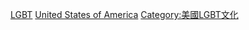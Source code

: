 [[Category:美國電影作品|LGBT]]
[[Category:各國LGBT相關電影|United States of America]]
[[Category:美國LGBT文化|Category:美國LGBT文化]]